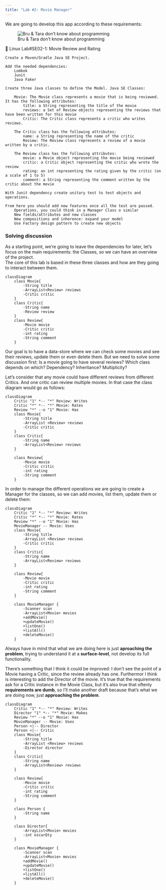 ```yaml
---
title: "Lab #2: Movie Manager"
---
```


We are going to develop this app according to these requirements:

![Bru & Tara don't know about programming](/images/IMG-20190725-WA0002.jpg)


:::{.summary}
📘 Linux Lab#SE02-1: Movie Review and Rating

    Create a Maven/Gradle Java SE Project.

    Add the needed dependencies:
        Lombok
        Junit
        Java Faker

    Create three Java classes to define the Model. Java SE Classes:

        Movie: The Movie class represents a movie that is being reviewed. It has the following attributes:
            title: a String representing the title of the movie
            reviews: a Set of Review objects representing the reviews that have been written for this movie
            Critic: The Critic class represents a critic who writes reviews.

        The Critic class has the following attributes:
            name: a String representing the name of the critic
            Review: The Review class represents a review of a movie written by a critic.

        The Review class has the following attributes:
            movie: a Movie object representing the movie being reviewed
            critic: a Critic object representing the critic who wrote the review
            rating: an int representing the rating given by the critic (on a scale of 1 to 5)
            comment: a String representing the comment written by the critic about the movie

    With Junit dependency create unitary test to test objects and operations.

    From here you should add new features once all the test are passed.
        Operations, you could think in a Manager Class o similar
        New fields/attributes and new classes
        New compositions and inherence: expand your model
        Use Factory design pattern to create new objects
:::

### Solving discussion

As a starting point, we're going to leave the dependencies for later, let's focus on the main requirements: the Classes, so we can have an overview of the project.  
The core of this lab is based in these three classes and how are they going to interact between them.  
```mermaid
classDiagram
    class Movie{
        -String title
        -ArrayList<Review> reviews
        -Critic critic
    }
    class Critic{
        -String name
        -Review review
    }
    class Review{
        -Movie movie
        -Critic critic
        -int rating
        -String comment
    }
```

Our goal is to have a data-store where we can check some movies and see their reviews, update them or even delete them. But we need to solve some discussion first: Is a movie going to have several reviews? Which class depends on which? Dependency? Inheritance? Multiplicity?  

Let's consider that any movie could have different reviews from different Critics. And one critic can review multiple movies. In that case the class diagram would go as follows:  

```mermaid
classDiagram 
    Critic "1" *-- "*" Review: Writes
    Critic "*" *-- "*" Movie: Rates
    Review "*" --o "1" Movie: Has
    class Movie{
        -String title
        -ArrayList <Review> reviews
        -Critic critic
    }
    class Critic{
        -String name
        -ArrayList<Review> reviews
    }
    
    class Review{
        -Movie movie
        -Critic critic
        -int rating
        -String comment
    }
```

In order to manage the different operations we are going to create a Manager for the classes, so we can add movies, list them, update them or delete them:

```mermaid
classDiagram 
    Critic "1" *-- "*" Review: Writes
    Critic "*" *-- "*" Movie: Rates
    Review "*" --o "1" Movie: Has
    MovieManager -- Movie: Uses
    class Movie{
        -String title
        -ArrayList <Review> reviews
        -Critic critic
    }
    class Critic{
        -String name
        -ArrayList<Review> reviews
    }
    
    class Review{
        -Movie movie
        -Critic critic
        -int rating
        -String comment
    }

    class MovieManager {
        -Scanner scan
        -ArrayList<Movie> movies
        +addMovie()
        +updateMovie()
        +listOne()
        +listAll()
        +deleteMovie()
    }
```

:::{.callout-note}
Always have in mind that what we are doing here is just **aproaching the problem**, trying to understand it at a **surface-level**, not develop its full functionality.
:::

There's something that I think it could be improved: I don't see the point of a Movie having a Critic, since the review already has one. Furthermor I think is interesting to add the Director of the movie. It's true that the requirements ask for a Critic instance in the Movie Class, but it's also true that oftenly **requirements are dumb**, so I'll make another draft because that's what we are doing now, just **approaching the problem**.  

```mermaid
classDiagram 
    Critic "1" *-- "*" Review: Writes
    Director "1" *-- "*" Movie: Makes
    Review "*" --o "1" Movie: Has
    MovieManager -- Movie: Uses
    Person <|-- Director
    Person <|-- Critic
    class Movie{
        -String title
        -ArrayList <Review> reviews
        -Director director
    }
    class Critic{
        -String name
        -ArrayList<Review> reviews
    }
    
    class Review{
        -Movie movie
        -Critic critic
        -int rating
        -String comment
    }

    class Person {
        -String name
    }

    class Director{
        -ArrayList<Movie> movies
        -int oscarQty
    }

    class MovieManager {
        -Scanner scan
        -ArrayList<Movie> movies
        +addMovie()
        +updateMovie()
        +listOne()
        +listAll()
        +deleteMovie()
    }
```


